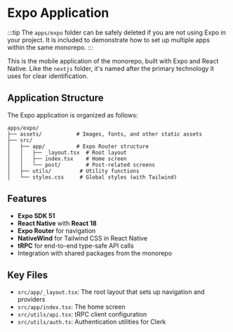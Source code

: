 # Expo Application

:::tip
The `apps/expo` folder can be safely deleted if you are not using Expo in your project. It is included to demonstrate how
to set up multiple apps within the same monorepo.
:::

This is the mobile application of the monorepo, built with Expo and React Native. Like the `nextjs` folder, it's named after the primary technology it uses for clear identification.

## Application Structure

The Expo application is organized as follows:

```
apps/expo/
├── assets/           # Images, fonts, and other static assets
├── src/
│   ├── app/          # Expo Router structure
│   │   ├── _layout.tsx  # Root layout 
│   │   ├── index.tsx    # Home screen
│   │   └── post/        # Post-related screens
│   ├── utils/         # Utility functions
│   └── styles.css     # Global styles (with Tailwind)
```

## Features

- **Expo SDK 51**
- **React Native** with **React 18**
- **Expo Router** for navigation
- **NativeWind** for Tailwind CSS in React Native
- **tRPC** for end-to-end type-safe API calls
- Integration with shared packages from the monorepo

## Key Files

- `src/app/_layout.tsx`: The root layout that sets up navigation and providers
- `src/app/index.tsx`: The home screen
- `src/utils/api.tsx`: tRPC client configuration
- `src/utils/auth.ts`: Authentication utilities for Clerk


<DocCardList items={useCurrentSidebarCategory().items} />